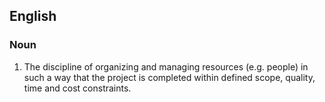 ==English==
{{wikipedia}}
===Noun===
{{en-noun|-}}

# The discipline of organizing and managing resources (e.g. people) in such a way that the project is completed within defined scope, quality, time and cost constraints.